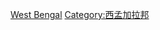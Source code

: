{{Commonscat|People of West Bengal}}

[[Category:印度各邦人物|West Bengal]]
[[Category:西孟加拉邦|Category:西孟加拉邦]]